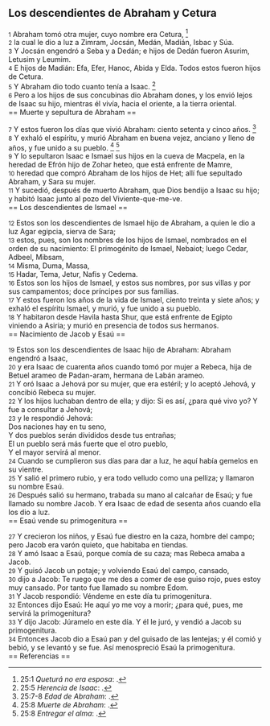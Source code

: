 == Los descendientes de Abraham y Cetura ==

{{anchor|1}} <small>1</small> Abraham tomó otra mujer, cuyo nombre era Cetura, <ref>25:1 ''Queturá no era esposa'': {{lib|LU|93|9|8}}.</ref><br>
{{anchor|2}} <small>2</small> la cual le dio a luz a Zimram, Jocsán, Medán, Madián, Isbac y Súa.<br>
{{anchor|3}} <small>3</small> Y Jocsán engendró a Seba y a Dedán; e hijos de Dedán fueron Asurim, Letusim y Leumim.<br>
{{anchor|4}} <small>4</small> E hijos de Madián: Efa, Efer, Hanoc, Abida y Elda. Todos estos fueron hijos de Cetura.<br>
{{anchor|5}} <small>5</small> Y Abraham dio todo cuanto tenía a Isaac. <ref>25:5 ''Herencia de Isaac'': {{lib|LU|93|9|8}}.</ref><br>
{{anchor|6}} <small>6</small> Pero a los hijos de sus concubinas dio Abraham dones, y los envió lejos de Isaac su hijo, mientras él vivía, hacia el oriente, a la tierra oriental.<br>
== Muerte y sepultura de Abraham ==

{{anchor|7}} <small>7</small> Y estos fueron los días que vivió Abraham: ciento setenta y cinco años. <ref>25:7-8 ''Edad de Abraham'': {{lib|LU|93|9|8}}.</ref><br>
{{anchor|8}} <small>8</small> Y exhaló el espíritu, y murió Abraham en buena vejez, anciano y lleno de años, y fue unido a su pueblo. <ref>25:8 ''Muerte de Abraham'': {{lib|LU|93|9|4}}.</ref> <ref>25:8 ''Entregar el alma'': {{lib|LU|86|5|2}}.</ref><br>
{{anchor|9}} <small>9</small> Y lo sepultaron Isaac e Ismael sus hijos en la cueva de Macpela, en la heredad de Efrón hijo de Zohar heteo, que está enfrente de Mamre,<br>
{{anchor|10}} <small>10</small> heredad que compró Abraham de los hijos de Het; allí fue sepultado Abraham, y Sara su mujer.<br>
{{anchor|11}} <small>11</small> Y sucedió, después de muerto Abraham, que Dios bendijo a Isaac su hijo; y habitó Isaac junto al pozo del Viviente-que-me-ve.<br>
== Los descendientes de Ismael ==

{{anchor|12}} <small>12</small> Estos son los descendientes de Ismael hijo de Abraham, a quien le dio a luz Agar egipcia, sierva de Sara;<br>
{{anchor|13}} <small>13</small> estos, pues, son los nombres de los hijos de Ismael, nombrados en el orden de su nacimiento: El primogénito de Ismael, Nebaiot; luego Cedar, Adbeel, Mibsam,<br>
{{anchor|14}} <small>14</small> Misma, Duma, Massa,<br>
{{anchor|15}} <small>15</small> Hadar, Tema, Jetur, Nafis y Cedema.<br>
{{anchor|16}} <small>16</small> Estos son los hijos de Ismael, y estos sus nombres, por sus villas y por sus campamentos; doce príncipes por sus familias.<br>
{{anchor|17}} <small>17</small> Y estos fueron los años de la vida de Ismael, ciento treinta y siete años; y exhaló el espíritu Ismael, y murió, y fue unido a su pueblo.<br>
{{anchor|18}} <small>18</small> Y habitaron desde Havila hasta Shur, que está enfrente de Egipto viniendo a Asiria; y murió en presencia de todos sus hermanos.<br>
== Nacimiento de Jacob y Esaú ==

{{anchor|19}} <small>19</small> Estos son los descendientes de Isaac hijo de Abraham: Abraham engendró a Isaac,<br>
{{anchor|20}} <small>20</small> y era Isaac de cuarenta años cuando tomó por mujer a Rebeca, hija de Betuel arameo de Padan-aram, hermana de Labán arameo.<br>
{{anchor|21}} <small>21</small> Y oró Isaac a Jehová por su mujer, que era estéril; y lo aceptó Jehová, y concibió Rebeca su mujer.<br>
{{anchor|22}} <small>22</small> Y los hijos luchaban dentro de ella; y dijo: Si es así, ¿para qué vivo yo? Y fue a consultar a Jehová;<br>
{{anchor|23}} <small>23</small> y le respondió Jehová:<br>
Dos naciones hay en tu seno,<br>
Y dos pueblos serán divididos desde tus entrañas;<br>
El un pueblo será más fuerte que el otro pueblo,<br>
Y el mayor servirá al menor.<br>
{{anchor|24}} <small>24</small> Cuando se cumplieron sus días para dar a luz, he aquí había gemelos en su vientre.<br>
{{anchor|25}} <small>25</small> Y salió el primero rubio, y era todo velludo como una pelliza; y llamaron su nombre Esaú.<br>
{{anchor|26}} <small>26</small> Después salió su hermano, trabada su mano al calcañar de Esaú; y fue llamado su nombre Jacob. Y era Isaac de edad de sesenta años cuando ella los dio a luz.<br>
== Esaú vende su primogenitura ==

{{anchor|27}} <small>27</small> Y crecieron los niños, y Esaú fue diestro en la caza, hombre del campo; pero Jacob era varón quieto, que habitaba en tiendas.<br>
{{anchor|28}} <small>28</small> Y amó Isaac a Esaú, porque comía de su caza; mas Rebeca amaba a Jacob.<br>
{{anchor|29}} <small>29</small> Y guisó Jacob un potaje; y volviendo Esaú del campo, cansado,<br>
{{anchor|30}} <small>30</small> dijo a Jacob: Te ruego que me des a comer de ese guiso rojo, pues estoy muy cansado. Por tanto fue llamado su nombre Edom.<br>
{{anchor|31}} <small>31</small> Y Jacob respondió: Véndeme en este día tu primogenitura.<br>
{{anchor|32}} <small>32</small> Entonces dijo Esaú: He aquí yo me voy a morir; ¿para qué, pues, me servirá la primogenitura?<br>
{{anchor|33}} <small>33</small> Y dijo Jacob: Júramelo en este día. Y él le juró, y vendió a Jacob su primogenitura.<br>
{{anchor|34}} <small>34</small> Entonces Jacob dio a Esaú pan y del guisado de las lentejas; y él comió y bebió, y se levantó y se fue. Así menospreció Esaú la primogenitura.<br>
== Referencias ==

<references />
